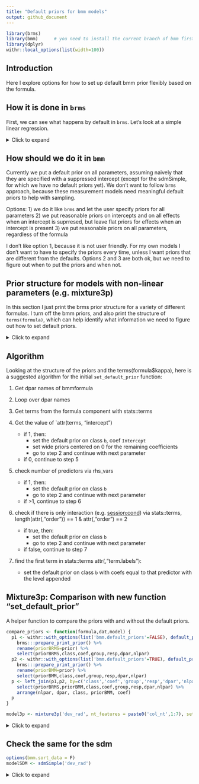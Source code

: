 ```yaml
---
title: "Default priors for bmm models"
output: github_document
---
```


```r
library(brms)   
library(bmm)      # you need to install the current branch of bmm first. e.g. install() if within the package directory
library(dplyr)
withr::local_options(list(width=100))
```

## Introduction

Here I explore options for how to set up default bmm prior flexibly based on the formula.

## How it is done in `brms`

First, we can see what happens by default in `brms`. Let's look at a simple linear regression.

<details><summary>Click to expand</summary>


### Intercept only

It puts a default prior on all parameters that have only an intercept

```r
dat <- oberauer_lin_2017
dat$cond <- factor(rep(1:4, each=nrow(dat)/4))   # fake condition for testing formulas
get_prior(bf(dev_rad ~ 1, sigma ~ 1), dat)
```

### Intercept and a predictor

The intercept gets a default prior, but the effects get a flat prior

```r
get_prior(bf(dev_rad ~ 1, sigma ~ set_size), dat)
```

### Intercept supressed

Just flat prior on all coefficients

```r
get_prior(bf(dev_rad ~ 1, sigma ~ 0+set_size), dat)
```

### Intercept supressed and random effects

```r
get_prior(bf(dev_rad ~ 1, sigma ~ 0+set_size + (0+set_size|ID)), dat)
```

### Intercept predictor and random effects

```r
get_prior(bf(dev_rad ~ 1, sigma ~ set_size + (set_size|ID)), dat)
```

</details>

## How should we do it in `bmm`

Currently we put a default prior on all parameters, assuming naively that they are specified with a suppressed intercept (except for the sdmSimple, for which we have no default priors yet). We don't want to follow `brms` approach, because these measurement models need meaningful default priors to help with sampling.

Options: 1) we do it like `brms` and let the user specify priors for all parameters 2) we put reasonable priors on intercepts and on all effects when an intercept is suprresed, but leave flat priors for effects when an intercept is present 3) we put reasonable priors on all parameters, regardless of the formula

I don't like option 1, because it is not user friendly. For my own models I don't want to have to specify the priors every time, unless I want priors that are different from the defaults. Options 2 and 3 are both ok, but we need to figure out when to put the priors and when not.

## Prior structure for models with non-linear parameters (e.g. mixture3p)

In this section I just print the brms prior structure for a variety of different formulas. I turn off the bmm priors, and also print the structure of `terms(formula)`, which can help identify what information we need to figure out how to set default priors.

<details><summary>Click to expand</summary>


Disable currently used default priors:

```r
options(list(bmm.default_priors = FALSE))
```

### Intercept only

All model parameters are `nlpar` so they get class `b` with coef `Intercept`

```r
model <- mixture3p('dev_rad', nt_features = paste0('col_nt',1:7), set_size='set_size')
formula <- bmf(kappa ~ 1, thetat ~ 1, thetant ~ 1)
default_prior(formula, dat, model)
```

```r
terms(formula$kappa)
```

### Intercept and a predictor

For kappa, which we include and intercept and a predictor, we get class `b` with coef `Intercept` and `session2`

```r
formula <- bmf(kappa ~ session, thetat ~ 1, thetant ~ 1)
default_prior(formula, dat, model)
```

```r
terms(formula$kappa)
```

### Intercept supressed

For kappa, which we include and intercept and a predictor, we get class `b` with coef `session1` and `session2`

```r
formula <- bmf(kappa ~ 0+session, thetat ~ 1, thetant ~ 1)
default_prior(formula, dat, model)
```

```r
terms(formula$kappa)
```

### Intercept supressed and random effects

```r
formula <- bmf(kappa ~ 0+session + ( 0+session|ID), thetat ~ 1, thetant ~ 1)
default_prior(formula, dat, model)
```

```r
terms(formula$kappa)
```

### Two factors plus intercept

```r

formula <- bmf(kappa ~ session + cond, thetat ~ 1, thetant ~ 1)
default_prior(formula, dat, model)
```

```r
terms(formula$kappa)
```

### Two factors no intercept

Ok, so this is tricky. coefs session1 and session2 are main levels while cond=1, but cond2,cond3 and cond4 are additive effects. So we can't just check if an intercept is present in coef or not.

What we can do, is for each predictor, check how many levels appear.

```r

formula <- bmf(kappa ~ 0 + session + cond, thetat ~ 1, thetant ~ 1)
default_prior(formula, dat, model)
```

```r
terms(formula$kappa)
```

### Two factors no intercept, yes interaction

```r

formula <- bmf(kappa ~ 0 + session * cond, thetat ~ 1, thetant ~ 1)
default_prior(formula, dat, model)
```

```r
terms(formula$kappa)
```

### Two factors no intercept, yes interaction

```r

formula <- bmf(kappa ~ 0 + session:cond + cond + session, thetat ~ 1, thetant ~ 1)
default_prior(formula, dat, model)
```

```r
terms(formula$kappa)
```

### Two factors no intercept, no main effects, all levels explicit

```r

formula <- bmf(kappa ~ 0 + session:cond, thetat ~ 1, thetant ~ 1)
default_prior(formula, dat, model)
```

```r
terms(formula$kappa)
```

</details>

## Algorithm

Looking at the structure of the priors and the terms(formula$kappa), here is a suggested algorithm for the initial `set_default_prior` function:

1)  Get dpar names of bmmformula
2)  Loop over dpar names
3)  Get terms from the formula component with stats::terms
4)  Get the value of \`attr(terms, "intercept")

    -   if 1, then:
        -   set the default prior on class `b`, coef `Intercept`
        -   set wide priors centered on 0 for the remaining coefficients
        -   go to step 2 and continue with next parameter
    -   if 0, continue to step 5
5)  check number of predictors via rhs_vars

    -   if 1, then:
        -   set the default prior on class `b`
        -   go to step 2 and continue with next parameter
    -   if \>1, continue to step 6
6)  check if there is only interaction (e.g. <session:cond>) via stats::terms, length(attr(,"order")) == 1 & attr(,"order") == 2

    -   if true, then:
        -   set the default prior on class `b`
        -   go to step 2 and continue with next parameter
    -   if false, continue to step 7
7)  find the first term in stats::terms attr(,"term.labels"):
    -   set the default prior on class `b` with coefs equal to that predictor with the level appended

## Mixture3p: Comparison with new function "set_default_prior"

A helper function to compare the priors with and without the default priors.


```r
compare_priors <- function(formula,dat,model) {
  p1 <- withr::with_options(list('bmm.default_priors'=FALSE), default_prior(formula, dat, model)) %>% 
    brms:::prepare_print_prior() %>% 
    rename(priorBRMS=prior) %>% 
    select(priorBRMS,class,coef,group,resp,dpar,nlpar)
  p2 <- withr::with_options(list('bmm.default_priors'=TRUE), default_prior(formula, dat, model)) %>% 
    brms:::prepare_print_prior() %>% 
    rename(priorBMM=prior) %>% 
    select(priorBMM,class,coef,group,resp,dpar,nlpar)
  p <- left_join(p1,p2, by=c('class','coef','group','resp','dpar','nlpar')) %>%
    select(priorBRMS,priorBMM,class,coef,group,resp,dpar,nlpar) %>% 
    arrange(nlpar, dpar, class, priorBMM, coef)
  p
}
```


```r
model3p <- mixture3p('dev_rad', nt_features = paste0('col_nt',1:7), set_size='set_size')
```

<details><summary>Click to expand</summary>

### Intercept only

All model parameters are `nlpar` so they get class `b` with coef `Intercept`

```r
formula <- bmf(kappa ~ 1, thetat ~ 1, thetant ~ 1)
compare_priors(formula, dat, model3p)
```

### Intercept and a predictor

For kappa, which we include and intercept and a predictor, we get class `b` with coef `Intercept` and `session2`

```r
formula <- bmf(kappa ~ session, thetat ~ 1, thetant ~ 1)
compare_priors(formula, dat, model3p)
```

### Intercept supressed

For kappa, which we include and intercept and a predictor, we get class `b` with coef `session1` and `session2`

```r
formula <- bmf(kappa ~ 0+session, thetat ~ 1, thetant ~ 1)
compare_priors(formula, dat, model3p)
```

### Intercept supressed and random effects

```r
formula <- bmf(kappa ~ 0+session + ( 0+session|ID), thetat ~ 1, thetant ~ 1)
compare_priors(formula, dat, model3p)
```


### Two factors plus intercept

```r

formula <- bmf(kappa ~ session + cond, thetat ~ 1, thetant ~ 1)
compare_priors(formula, dat, model3p)
```


### Two factors no intercept

```r

formula <- bmf(kappa ~ 0 + session + cond, thetat ~ 1, thetant ~ 1)
compare_priors(formula, dat, model3p)
```


### Two factors no intercept, yes interaction

```r

formula <- bmf(kappa ~ 0 + session * cond, thetat ~ 1, thetant ~ 1)
compare_priors(formula, dat, model3p)
```



### Two factors no intercept, yes interaction

```r

formula <- bmf(kappa ~ 0 + session:cond + cond + session, thetat ~ 1, thetant ~ 1)
compare_priors(formula, dat, model3p)
```


### Two factors no intercept, no main effects, all levels explicit

```r

formula <- bmf(kappa ~ 0 + session:cond, thetat ~ 1, thetant ~ 1)
compare_priors(formula, dat, model3p)
```
### with non-linear predictors

```r
formula <- bmf(kappa ~ exp(a)*trial, thetat ~ 1, thetant ~ 1, a ~ 1)
compare_priors(formula, dat, model3p)
```

</details>

## Check the same for the sdm

```r
options(bmm.sort_data = F)
modelSDM <- sdmSimple('dev_rad')
```

<details><summary>Click to expand</summary>

### Intercept only

All model parameters are `nlpar` so they get class `b` with coef `Intercept`

```r
formula <- bmf(kappa ~ 1, c ~ 1)
compare_priors(formula, dat, modelSDM)
```

### Intercept and a predictor

For kappa, which we include and intercept and a predictor, we get class `b` with coef `Intercept` and `session2`

```r
formula <- bmf(kappa ~ session, c ~ 1)
compare_priors(formula, dat, modelSDM)
```

### Intercept supressed

For kappa, which we include and intercept and a predictor, we get class `b` with coef `session1` and `session2`

```r
formula <- bmf(kappa ~ 0+session, c ~ 1)
compare_priors(formula, dat, modelSDM)
```

### Intercept supressed and random effects

```r
formula <- bmf(kappa ~ 0+session + ( 0+session|ID), c ~ 1)
compare_priors(formula, dat, modelSDM)
```


### Two factors plus intercept

```r

formula <- bmf(kappa ~ session + cond, c ~ 1)
compare_priors(formula, dat, modelSDM)
```


### Two factors no intercept

```r

formula <- bmf(kappa ~ 0 + session + cond, c ~ 1)
compare_priors(formula, dat, modelSDM)
```


### Two factors no intercept, yes interaction

```r

formula <- bmf(kappa ~ 0 + session * cond, c ~ 1)
compare_priors(formula, dat, modelSDM)
```

### Supressed intercept, 2 factors, only maineffect for facto1 and interaction

```r
formula <- bmf(kappa ~ 0 + set_size + set_size:session, c~0 + set_size + set_size:session)
compare_priors(formula, dat, modelSDM)
```

### Supressed intercept, 3-way interaction only

```r
formula <- bmf(kappa ~ 0 + set_size:session:cond, c~1)
compare_priors(formula, dat, modelSDM)
```


### Two factors no intercept, yes interaction

```r

formula <- bmf(kappa ~ 0 + session:cond + cond + session, c ~ 1)
compare_priors(formula, dat, modelSDM)
```


### Two factors no intercept, no main effects, all levels explicit

```r

formula <- bmf(kappa ~ 0 + session:cond, c ~ 1)
compare_priors(formula, dat, modelSDM)
```




</details>
